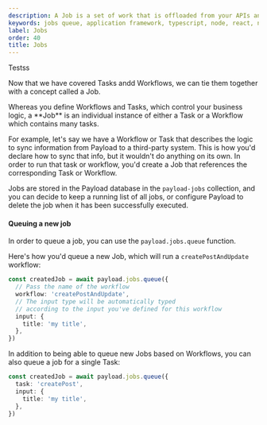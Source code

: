 ```yaml
---
description: A Job is a set of work that is offloaded from your APIs and will be processed at a later date.
keywords: jobs queue, application framework, typescript, node, react, nextjs
label: Jobs
order: 40
title: Jobs
---
```


Testss

Now that we have covered Tasks andd Workflows, we can tie them together with a concept called a Job.

<Banner type="default">
  Whereas you define Workflows and Tasks, which control your business logic, a **Job** is an individual instance of either a Task or a Workflow which contains many tasks.
</Banner>

For example, let's say we have a Workflow or Task that describes the logic to sync information from Payload to a third-party system. This is how you'd declare how to sync that info, but it wouldn't do anything on its own. In order to run that task or workflow, you'd create a Job that references the corresponding Task or Workflow.

Jobs are stored in the Payload database in the `payload-jobs` collection, and you can decide to keep a running list of all jobs, or configure Payload to delete the job when it has been successfully executed.

#### Queuing a new job

In order to queue a job, you can use the `payload.jobs.queue` function.

Here's how you'd queue a new Job, which will run a `createPostAndUpdate` workflow:

```ts
const createdJob = await payload.jobs.queue({
  // Pass the name of the workflow
  workflow: 'createPostAndUpdate',
  // The input type will be automatically typed
  // according to the input you've defined for this workflow
  input: {
    title: 'my title',
  },
})
```

In addition to being able to queue new Jobs based on Workflows, you can also queue a job for a single Task:

```ts
const createdJob = await payload.jobs.queue({
  task: 'createPost',
  input: {
    title: 'my title',
  },
})
```